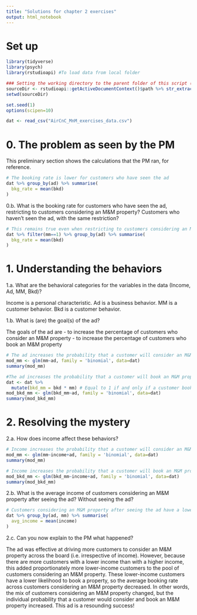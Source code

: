 ```yaml
---
title: "Solutions for chapter 2 exercises"
output: html_notebook
---
```


# Set up

```r
library(tidyverse)
library(psych)
library(rstudioapi) #To load data from local folder

### Setting the working directory to the parent folder of this script (Rstudio only)
sourceDir <- rstudioapi::getActiveDocumentContext()$path %>% str_extract("^.+/")
setwd(sourceDir)

set.seed(1)
options(scipen=10)

dat <- read_csv("AirCnC_MnM_exercises_data.csv")

```
# 0. The problem as seen by the PM
This preliminary section shows the calculations that the PM ran, for reference.
```r
# The booking rate is lower for customers who have seen the ad
dat %>% group_by(ad) %>% summarise(
  bkg_rate = mean(bkd)
)
```
0.b. What is the booking rate for customers who have seen the ad, restricting to customers considering an M&M property? Customers who haven’t seen the ad, with the same restriction?
```r
# This remains true even when restricting to customers considering an M&M property
dat %>% filter(mm==1) %>% group_by(ad) %>% summarise(
  bkg_rate = mean(bkd)
)
```

# 1. Understanding the behaviors

1.a. What are the behavioral categories for the variables in the data (Income, Ad, MM, Bkd)?

Income is a personal characteristic.
Ad is a business behavior.
MM is a customer behavior. 
Bkd is a customer behavior.

1.b. What is (are) the goal(s) of the ad?

The goals of the ad are 
- to increase the percentage of customers who consider an M&M property
- to increase the percentage of customers who book an M&M property

```r
# The ad increases the probability that a customer will consider an M&M property
mod_mm <- glm(mm~ad, family = 'binomial', data=dat)
summary(mod_mm)
```

```r
#The ad increases the probability that a customer will book an M&M property
dat <- dat %>%
  mutate(bkd_mm = bkd * mm) # Equal to 1 if and only if a customer books an M&M property
mod_bkd_mm <- glm(bkd_mm~ad, family = 'binomial', data=dat)
summary(mod_bkd_mm)
```
# 2. Resolving the mystery 
2.a. How does income affect these behaviors?
```r
# Income increases the probability that a customer will consider an M&M property
mod_mm <- glm(mm~income+ad, family = 'binomial', data=dat)
summary(mod_mm)
```
```r
# Income increases the probability that a customer will book an M&M property
mod_bkd_mm <- glm(bkd_mm~income+ad, family = 'binomial', data=dat)
summary(mod_bkd_mm)
```
2.b. What is the average income of customers considering an M&M property after seeing the ad? Without seeing the ad? 
```r
# Customers considering an M&M property after seeing the ad have a lower income than customers considering an M&M property without having seen the ad
dat %>% group_by(ad, mm) %>% summarise(
  avg_income = mean(income)
)
```
2.c. Can you now explain to the PM what happened?

The ad was effective at driving more customers to consider an M&M property across the board (i.e. irrespective of income). However, because there are more customers with a lower income than with a higher income, this added proportionately more lower-income customers to the pool of customers considering an M&M property. These lower-income customers have a lower likelihood to book a property, so the average booking rate across customers considering an M&M property decreased. In other words, the mix of customers considering an M&M property changed, but the individual probability that a customer would consider and book an M&M property increased. This ad is a resounding success!
